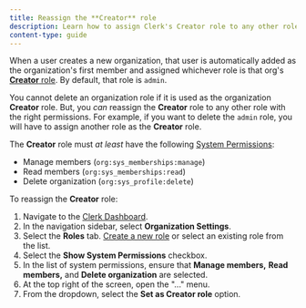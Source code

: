 ```yaml
---
title: Reassign the **Creator** role
description: Learn how to assign Clerk's Creator role to any other role in an organization.
content-type: guide
---
```


When a user creates a new organization, that user is automatically added as the organization's first member and assigned whichever role is that org's [**Creator** role](/docs/organizations/roles-permissions#the-creator-role). By default, that role is `admin`.

You cannot delete an organization role if it is used as the organization **Creator** role. But, you *can* reassign the **Creator** role to any other role with the right permissions. For example, if you want to delete the `admin` role, you will have to assign another role as the **Creator** role.

The **Creator** role must *at least* have the following [System Permissions](/docs/organizations/roles-permissions#system-permissions):

- Manage members (`org:sys_memberships:manage`)
- Read members (`org:sys_memberships:read`)
- Delete organization (`org:sys_profile:delete`)

To reassign the **Creator** role:

1. Navigate to the [Clerk Dashboard](https://dashboard.clerk.com/last-active?path=roles).
2. In the navigation sidebar, select **Organization Settings**.
3. Select the **Roles** tab. [Create a new role](/docs/organizations/create-roles-permissions#create-a-new-role-for-your-organization) or select an existing role from the list.
4. Select the **Show System Permissions** checkbox.
5. In the list of system permissions, ensure that **Manage members,** **Read members,** and **Delete organization** are selected.
6. At the top right of the screen, open the "..." menu.
7. From the dropdown, select the **Set as Creator role** option.
